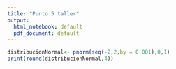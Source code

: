 ---
title: "Punto 5 taller"
output:
  html_notebook: default
  pdf_document: default
---

```{r, echo=T}
distribucionNormal<- pnorm(seq(-2,2,by = 0.001),0,1)
print(round(distribucionNormal,4))
```

